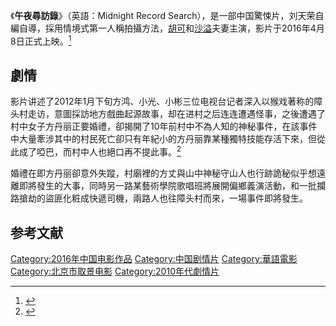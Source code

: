 {{Infobox Film
|片名     = 《午夜尋訪錄》<br>Midnight Record Search
|图像     = Midnight Record Search.jpg
|图像说明 = 
|导演     = 刘天荣
|监制     = 
|制片     = 
|编剧     = 刘天荣
|剧本     = 
|原著     = 
|主演     =[[胡可_(演员)|胡可]]、[[沙溢|沙溢]]
|主题曲   = 
|片头曲   = 
|片尾曲   = 
|配乐     = 
|摄影     = 
|剪辑     = 
|制片商   = 北京自由高度传媒
|发行商   = 北京鱼化龙电影<br>深圳金蔷薇电影<br>中影数字电影发展（北京）<br>禾木恩泽文化传媒（北京）
|上映日期 = {{Film date|2016|4|8|中国大陆}}
|片长     = 78分钟
|产地     = {{CHNML}}
|语言     = [[現代標準漢語|国语普通话]]
|预算     = 
|票房     = 
|前集     = 
|续集     = 
|中国大陆片名= 
|港澳片名 = 
|新马片名 = 
|台湾片名 = 
}}
《'''午夜尋訪錄'''》（英語：Midnight Record Search），是一部中国驚悚片，刘天荣自編自導，採用情境式第一人稱拍攝方法，[[胡可_(演员)|胡可]]和[[沙溢|沙溢]]夫妻主演，影片于2016年4月8日正式上映。<ref>{{Cite web |url=http://ent.people.com.cn/n1/2016/0405/c81372-28251134.html |title=人民網-《午夜寻访录》首演惊悚片 胡可大呼“过瘾” |accessdate=2016-07-09 |archive-date=2016-08-17 |archive-url=https://web.archive.org/web/20160817032540/http://ent.people.com.cn/n1/2016/0405/c81372-28251134.html |dead-url=no }}</ref>

==劇情==
影片讲述了2012年1月下旬方鸿、小光、小彬三位电视台记者深入以猴戏著称的障头村走访，意圖採訪地方戲曲起源故事，却在进村之后连连遭遇怪事，之後遭遇了村中女子方丹丽正要婚禮，卻揭開了10年前村中不為人知的神秘事件，在該事件中大量牽涉其中的村民死亡卻只有年紀小的方丹丽靠某種獨特技能存活下來，但從此成了啞巴，而村中人也絕口再不提此事。<ref>{{Cite web |url=http://movie.mtime.com/232692/ |title=mtime --午夜尋訪錄 |access-date=2016-07-09 |archive-url=https://web.archive.org/web/20160708071623/http://movie.mtime.com/232692/ |archive-date=2016-07-08 |dead-url=yes }}</ref>

婚禮在即方丹丽卻意外失蹤，村廟裡的方丈與山中神秘守山人也行跡詭秘似乎想遠離即將發生的大事，同時另一路某藝術學院歌唱班將展開偏鄉義演活動，和一批攔路搶劫的盜匪化粧成快遞司機，兩路人也往障头村而來，一場事件即將發生。

==参考文献==
{{reflist}}

[[Category:2016年中国电影作品|Category:2016年中国电影作品]]
[[Category:中国剧情片|Category:中国剧情片]]
[[Category:華語電影|Category:華語電影]]
[[Category:北京市取景电影|Category:北京市取景电影]]
[[Category:2010年代劇情片|Category:2010年代劇情片]]